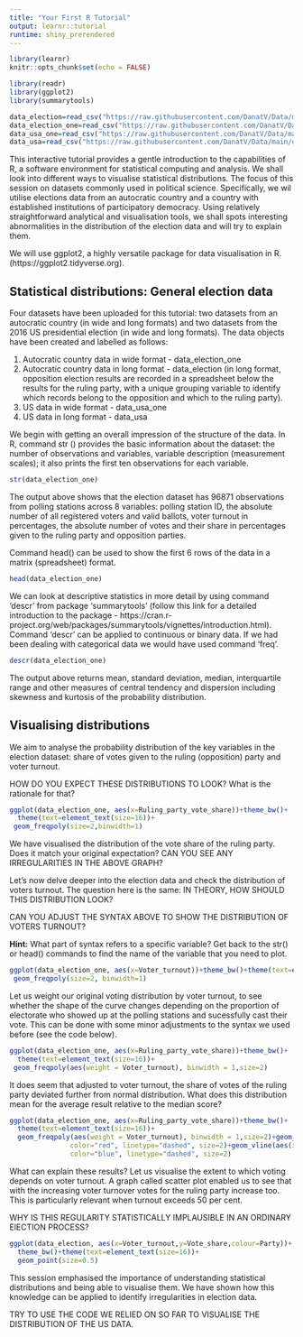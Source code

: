 ```yaml
---
title: "Your First R Tutorial"
output: learnr::tutorial
runtime: shiny_prerendered
---
```


```r
library(learnr)
knitr::opts_chunk$set(echo = FALSE)
```

```r
library(readr)
library(ggplot2)
library(summarytools)
```


```r
data_election=read_csv("https://raw.githubusercontent.com/DanatV/Data/main/election_one.csv")
data_election_one=read_csv("https://raw.githubusercontent.com/DanatV/Data/main/data_election_1.csv")
data_usa_one=read_csv("https://raw.githubusercontent.com/DanatV/Data/main/election_usa.csv")
data_usa=read_csv("https://raw.githubusercontent.com/DanatV/Data/main/election_usa_1.csv")
```

This interactive tutorial provides a gentle introduction to the capabilities of R, a software environment for statistical computing and analysis. We shall look into different ways to visualise statistical distributions. The focus of this session on datasets commonly used in political science. Specifically, we wil utilise elections data from an autocratic country and a country with established institutions of participatory democracy. Using relatively straightforward analytical and visualisation tools, we shall spots interesting abnormalities in the distribution of the election data and will try to explain them.

We will use ggplot2, a highly versatile package for data visualisation in R. (https://ggplot2.tidyverse.org).


## Statistical distributions: General election data

Four datasets have been uploaded for this tutorial: two datasets from an autocratic country (in wide and long formats) and two datasets from the 2016 US presidential election (in wide and long formats). The data objects have been created and labelled as follows:

1. Autocratic country data in wide format - data_election_one
2. Autocratic country data in long format - data_election (in long format, opposition election results are recorded in a spreadsheet below the results for the ruling party, with a unique grouping variable to identify which records belong to the opposition and which to the ruling party).
3. US data in wide format - data_usa_one
4. US data in long format - data_usa


We begin with getting an overall impression of the structure of the data. In R, command str () provides the basic information about the dataset: the number of observations and variables, variable description (measurement scales); it also prints the first ten observations for each variable.

```r
str(data_election_one)
```

The output above shows that the election dataset has 96871 observations from polling stations across 8 variables: polling station ID, the absolute number of all registered voters and valid ballots, voter turnout in percentages, the absolute number of votes and their share in percentages given to the ruling party and opposition parties.

Command head() can be used to show the first 6 rows of the data in a matrix (spreadsheet) format.

```r
head(data_election_one)
```


We can look at descriptive statistics in more detail by using command 'descr' from package 'summarytools' (follow this link for a detailed introduction to the package - https://cran.r-project.org/web/packages/summarytools/vignettes/introduction.html). Command 'descr' can be applied to continuous or binary data. If we had been dealing with categorical data we would have used command 'freq'. 

```r
descr(data_election_one)
```

The output above returns mean, standard deviation, median, interquartile range and other measures of central tendency and dispersion including skewness and kurtosis of the probability distribution.

## Visualising distributions

We aim to analyse the probability distribution of the key variables in the election dataset: share of votes given to the ruling (opposition) party and voter turnout. 

HOW DO YOU EXPECT THESE DISTRIBUTIONS TO LOOK? What is the rationale for that?

```r
ggplot(data_election_one, aes(x=Ruling_party_vote_share))+theme_bw()+
  theme(text=element_text(size=16))+
 geom_freqpoly(size=2,binwidth=1)
```

We have visualised the distribution of the vote share of the ruling party. Does it match your original expectation? CAN YOU SEE ANY IRREGULARITIES IN THE ABOVE GRAPH?

Let's now delve deeper into the election data and check the distribution of voters turnout. The question here is the same: IN THEORY, HOW SHOULD THIS DISTRIBUTION LOOK?

CAN YOU ADJUST THE SYNTAX ABOVE TO SHOW THE DISTRIBUTION OF VOTERS TURNOUT?

<div id="freq-plot-1-hint">
**Hint:** What part of syntax refers to a specific variable? Get back to the str() or head() commands to find the name of the variable that you need to plot.
</div>

```r
ggplot(data_election_one, aes(x=Voter_turnout))+theme_bw()+theme(text=element_text(size=16))+
 geom_freqpoly(size=2, binwidth=1)
```


Let us weight our original voting distribution by voter turnout, to see whether the shape of the curve changes depending on the proportion of electorate who showed up at the polling stations and sucessfully cast their vote. This can be done with some minor adjustments to the syntax we used before (see the code below). 

```r
ggplot(data_election_one, aes(x=Ruling_party_vote_share))+theme_bw()+
  theme(text=element_text(size=16))+
 geom_freqpoly(aes(weight = Voter_turnout), binwidth = 1,size=2)
```

It does seem that adjusted to voter turnout, the share of votes of the ruling party deviated further from normal distribution. What does this distribution mean for the average result relative to the median score?

```r
ggplot(data_election_one, aes(x=Ruling_party_vote_share))+theme_bw()+
  theme(text=element_text(size=16))+
  geom_freqpoly(aes(weight = Voter_turnout), binwidth = 1,size=2)+geom_vline(aes(xintercept=mean(Ruling_party_vote_share)),
               color="red", linetype="dashed", size=2)+geom_vline(aes(xintercept=median(Ruling_party_vote_share)),
               color="blue", linetype="dashed", size=2)
```


What can explain these results? Let us visualise the extent to which voting depends on voter turnout. A graph called scatter plot enabled us to see that with the increasing voter turnover votes for the ruling party increase too. This is particularly relevant when turnout exceeds 50 per cent. 

WHY IS THIS REGULARITY STATISTICALLY IMPLAUSIBLE IN AN ORDINARY ElECTION PROCESS?


```r
ggplot(data_election, aes(x=Voter_turnout,y=Vote_share,colour=Party))+
  theme_bw()+theme(text=element_text(size=16))+
  geom_point(size=0.5)
```



This session emphasised the importance of understanding statistical distributions and being able to visualise them. We have shown how this knowledge can be applied to identify irregularities in election data. 

TRY TO USE THE CODE WE RELIED ON SO FAR TO VISUALISE THE DISTRIBUTION OF THE US DATA.
